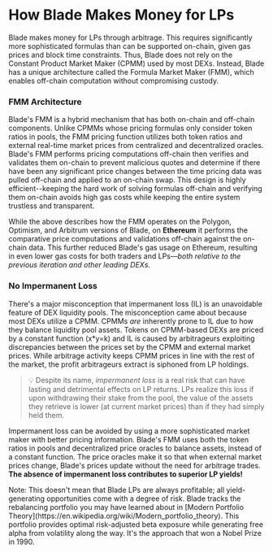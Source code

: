 
# How Blade Makes Money for LPs

Blade makes money for LPs through arbitrage. This requires significantly more sophisticated formulas than can be supported on-chain, given gas prices and block time constraints. Thus, Blade does not rely on the Constant Product Market Maker (CPMM) used by most DEXs. Instead, Blade has a unique architecture called the Formula Market Maker (FMM), which enables off-chain computation without compromising custody.

### FMM Architecture

Blade's FMM is a hybrid mechanism that has both on-chain and off-chain components. Unlike CPMMs whose pricing formulas only consider token ratios in pools, the FMM pricing function utilizes both token ratios and external real-time market prices from centralized and decentralized oracles. Blade's FMM performs pricing computations off-chain then verifies and validates them on-chain to prevent malicious quotes and determine if there have been any significant price changes between the time pricing data was pulled off-chain and applied to an on-chain swap. This design is highly efficient--keeping the hard work of solving formulas off-chain and verifying them on-chain avoids high gas costs while keeping the entire system trustless and transparent.

While the above describes how the FMM operates on the Polygon, Optimism, and Arbitrum versions of Blade, on **Ethereum** it performs the comparative price computations and validations off-chain against the on-chain data. This further reduced Blade's gas usage on Ethereum, resulting in even lower gas costs for both traders and LPs—_both relative to the previous iteration and other leading DEXs._

### No Impermanent Loss

There's a major misconception that impermanent loss (IL) is an unavoidable feature of DEX liquidity pools. The misconception came about because most DEXs utilize a CPMM. CPMMs _are_ inherently prone to IL due to how they balance liquidity pool assets. Tokens on CPMM-based DEXs are priced by a constant function (x\*y=k) and IL is caused by arbitrageurs exploiting discrepancies between the prices set by the CPMM and external market prices. While arbitrage activity keeps CPMM prices in line with the rest of the market, the profit arbitrageurs extract is siphoned from LP holdings.

> 💡 Despite its name, _impermanent loss_ is a real risk that can have lasting and detrimental effects on LP returns. LPs realize this loss if upon withdrawing their stake from the pool, the value of the assets they retrieve is lower (at current market prices) than if they had simply held them.

Impermanent loss can be avoided by using a more sophisticated market maker with better pricing information. Blade's FMM uses both the token ratios in pools and decentralized price oracles to balance assets, instead of a constant function. The price oracles make it so that when external market prices change, Blade's prices update without the need for arbitrage trades. **The absence of impermanent loss contributes to superior LP yields!**

<Callout type="note">
Note: This doesn't mean that Blade LPs are always profitable; all yield-generating opportunities come with a degree of risk. Blade tracks the rebalancing portfolio you may have learned about in [Modern Portfolio Theory](https://en.wikipedia.org/wiki/Modern_portfolio_theory). This portfolio provides optimal risk-adjusted beta exposure while generating free alpha from volatility along the way. It's the approach that won a Nobel Prize in 1990.
</Callout>